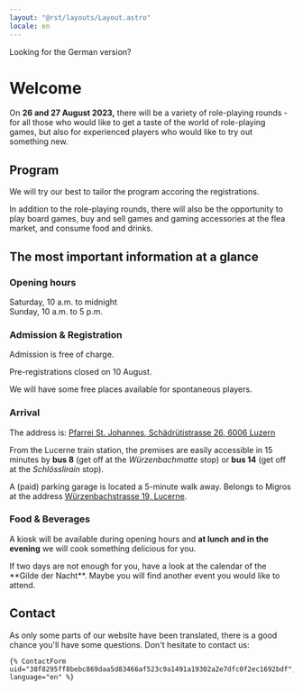```yaml
---
layout: "@rst/layouts/Layout.astro"
locale: en
---
```



<Box type="success" link="/" linkLabel="go back to the German website">
  Looking for the German version?
</Box>

# Welcome

On **26 and 27 August 2023,** there will be a variety of role-playing rounds - for all those who would like to get a taste of the world of role-playing games, but also for experienced players who would like to try out something new.

## Program

We will try our best to tailor the program accoring the registrations.

In addition to the role-playing rounds, there will also be the opportunity to play board games, buy and sell games and gaming accessories at the flea market, and consume food and drinks.

## The most important information at a glance

### Opening hours

Saturday, 10 a.m. to midnight \
Sunday, 10 a.m. to 5 p.m.

### Admission & Registration

Admission is free of charge.

Pre-registrations closed on 10 August.

We will have some free places available for spontaneous players.

### Arrival

The address is: [Pfarrei St. Johannes, Schädrütistrasse 26, 6006 Luzern](https://www.google.com/maps/place/Katholische+Pfarrei+St.+Johannes+Luzern+-+W%C3%BCrzenbach/@47.0557335,8.3467125,18z/data=!4m5!3m4!1s0x478ffbe4a1717e11:0x63ba1cf90c4e4c46!8m2!3d47.055803!4d8.3448403)

From the Lucerne train station, the premises are easily accessible in 15 minutes by **bus 8** (get off at the _Würzenbachmatte_ stop) or **bus 14** (get off at the _Schlösslirain_ stop).

A (paid) parking garage is located a 5-minute walk away. Belongs to Migros at the address [Würzenbachstrasse 19, Lucerne](https://www.google.com/maps/place/Migros+Supermarkt/@47.0548083,8.3433408,18.5z/data=!4m5!3m4!1s0x478ffb4e3b438fcf:0x44bae0889972cca5!8m2!3d47.0550141!4d8.3437071).

### Food & Beverages

A kiosk will be available during opening hours and **at lunch and in the evening** we will cook something delicious for you.

<Box type="success" link="https://gildedernacht.ch/en/#calendar" linkLabel="to the Gilde der Nacht calendar">
  If two days are not enough for you, have a look at the calendar of the **Gilde der Nacht**. Maybe you will find another event you would like to attend.
</Box>

## Contact

As only some parts of our website have been translated, there is a good chance you'll have some questions. Don't hesitate to contact us:

```
{% ContactForm uid="38f8295ff8bebc869daa5d83466af523c9a1491a19302a2e7dfc0f2ec1692bdf", language="en" %}
```
